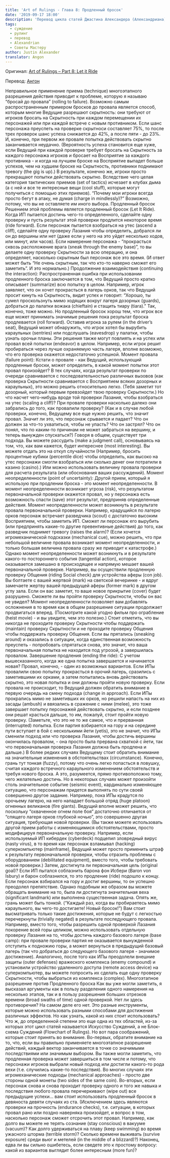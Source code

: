 ```yaml
---
title: 'Art of Rulings - Глава 8: Продленный бросок'
date: '2019-09-17 18:00'
description: 'Перевод цикла статей Джастина Александера (Александриана) про искусство вынесения суждений (рулингов) во время вождения НРИ - часть 8'
tags:
  - суждение
  - рулинг
  - перевод
  - Alexandrian
  - Советы Мастеру
author: Justin Alexander
translator: Angon
---
```


Оригинал: [Art of Rulings – Part 8: Let it Ride ](https://thealexandrian.net/wordpress/38313/roleplaying-games/the-art-of-rulings-part-8-let-it-ride)

Перевод: [Ангон](https://docs.google.com/document/d/13Ov9ItJiZ_gUPP08wt-gR3EFPOCTnKBMTXRpaW8nqHQ/edit#)

Неправильное применение приема (technique) многоэтапного разрешения действия приводит к проблеме, которую я называю “бросай до провала” (rolling to failure).
Возможно самым распространенным примером бросков до провала является способ, которым многие Ведущие разрешают скрытность: они требуют от игроков бросать на Скрытность при каждом перемещении их персонажей или при каждой встрече с новым противником. Если шанс персонажа преуспеть на проверке скрытноси составляет 75%, то после трех проверок шанс успеха снижается до 42%, а после пяти - до 23%. И, конечно, при первом же провале попытка действовать скрытно заканчивается неудачно. (Вероятность успеха становится еще хуже, если Ведущий при каждой проверке требует бросать на Скрытность за каждого персонажа игроков и бросает на Восприятие за каждого противника - и когда на лучшем броске на Восприятие выпадет больше успехов, чем на худшем броске на Скрытность, противники поднимают тревогу (the gig is up).)
В результате, конечно же, игроки просто прекращают попытки действовать скрытно. Вследствие чего целая категория тактических приемов (set of tactics) исчезает в клубах дыма (а с ней и все те интересные вещи (cool stuff), которые могут получиться с помощью этих приемов).
“Почему мои игроки всегда просто бегут в атаку, не думая (charge in mindlessly)?”
Возможно, потому, что вы не оставляете им иного выбора.
Продленный бросок
Решением этой проблемы является продленный бросок (Let It Ride).
Когда ИП пытается достичь чего-то определенного, сделайте одну проверку и пусть результат этой проверки продлится некоторое время (ride forward). Если персонаж пытается взобраться на утес (ascend a cliff), сделайте одну проверку Лазания чтобы определить, добрался ли он до вершины или нет (даже если у него на это уйдет несколько ходов, или минут, или часов). Если намерение персонажа - “прокрасться сквозь расположение врага (sneak through the enemy base)”, то вы делаете одну проверку Скрытности за всю операцию, и она определяет, насколько скрытным был персонаж все это время. (И ответ может быть “Не очень скрытным, так что кто-то наверно сможет его заметить”. И это нормально.)
Продолжение взаимодействия (continuing the interaction): Распространенная ошибка при использовании продленного броска заключается в том, что Ведущий просто кратко описывает (summarize) всю попытку в целом. Например, игрок заявляет, что он хочет прокрасться в лагерь орков, так что Ведущий просит кинуть на Скрытность, видит успех и говорит: “Хорошо, ты сумел проскользнуть мимо ходящих вокруг лагеря дозорных (guards), добраться до палатки вожака (chieftain) и стащить тиару (tiara).”
Так, конечно, тоже можно. Но продленный бросок хорош тем, что игрок все еще может принимать значимые решения пока результат броска продлевается (roll forward). Оставив игрока за рулем (in the driver’s seat), Ведущий может обнаружить, что игрок хотел бы вырубить караульных (sentries) или подслушать (eavesdrop) у палатки, чтобы узнать орочьи планы.
Эти решения также могут повлиять и на успех или провал всей попытки (endeavor) в целом. Например, если игрок решит пробираться через лучше охраняемую часть лагеря, вполне возможно, что его проверка окажется недостаточно успешной.
Момент провала (failure point): Кстати о провале - как Ведущий, использующий продленные броски, может определить, в какой момент попытки этот провал произойдет?
В тех случаях, когда результат проверки по очереди сравнивается с последовательностью различных вызовов (как проверка Скрытности сравнивается с Восприятием всяких дозорных и караульных), это можно решить относительно легко. (Тебя заметит тот дозорный, который первым превзойдет твою проверку Скрытности.)
Но что насчет чего-нибудь вроде той проверки Лазания, чтобы взобраться на утес (scaling a cliff)? При провале проверки насколько далеко они забрались до того, как провалили проверку?
(Как и в случае любой проверки, конечно, Ведущему все еще нужно решить, что значит провал. Значит ли это, что персонаж срывается и падает? Что он должен за что-то ухватиться, чтобы не упасть? Что он застрял? Что он понял, что по каким-то причинам не может забраться на вершину, и теперь вынужден спускаться?)
Говоря в общем, существует три подхода. Вы можете рассудить (make a judgment call), основываясь на том, что, как вам кажется, будет интереснее (most interesting). Вы можете отдать это на откуп случайности (Например, бросить процентные кубики (percentile dice) чтобы определить, как высоко на утес персонажи смогли взобраться или сколько денег они потратили в казино (casino).) Или можно использовать величину провала проверки для расчета результата (или обоснования ваших рассуждений).
Момент неопределенности (point of uncertainty): Другой прием, который я использую при продлении броска - это момент неопределенности. В момент неопределенности возникает угроза (risk), что результатом первоначальной проверки окажется провал, но у персонажа есть возможность спасти (save) этот результат, предприняв определенные действия.
Момент неопределенности может возникнуть в результате провала первоначальной проверки. Например, крадущийся по лагерю орков персонаж встречает разведчика (scout) с достаточно высоким Восприятием, чтобы заметить ИП. Сможет ли персонаж его вырубить (или предпринять какие-то другие превентивные действия) до того, как разведчик поднимет тревогу (raises the alarm)? (Если хочется игромеханической подсказки (mechanical cue), можно решить, что при небольшой величине провала возникает момент неопределенности, и только большая величина провала сразу же приводит к катастрофе.)
Однако момент неопределенности может возникнуть и в результате какого-то постороннего события (tangential action), которое оказывается замешано в происходящее и напрямую мешает вашей первоначальной проверке. Например, вы осуществили продленную проверку Общения (riding Social check) для устройства аферы (con job). Вы болтаете с вашей жертвой (mark) на светской вечеринке - и вдруг замечаете жертву вашей предыдущей аферы (former mark) в другом углу зала. Если он вас заметит, то ваше новое прикрытие (cover) будет разрушено. Сможете ли вы пройти проверку Скрытности, чтобы он вас не увидел?
Момент неопределенности позволяет вам добавлять осложнения в то время как в общем разрешение ситуации продолжает продвигаться вперед. (Посмотрите какой угодно фильм про ограбление (heist movie) - и вы увидите, чем это полезно.)
Стоит отметить, что вы никогда не проходите проверку Скрытности чтобы поддержать (maintain) проверку Скрытности и не проходите проверку Общения чтобы поддержать проверку Общения. Если вы прятались (sneaking around) и оказались в ситуации, когда единственная возможность преуспеть - попробовать спрятаться снова, это значит, что ваша первоначальная попытка не находится под угрозой, а завершилась провалом.
Завершение продления (ending the ride): С учетом вышесказанного, когда же одна попытка завершается и начинается новая? Провал, конечно, - один из возможных вариантов. Если ИПы провалили свою попытку прокрасться в орочий лагерь, сразились с заметившими их орками, а затем попытались вновь действовать скрытно, это новая попытка и они должны пройти новую проверку.
Если провала не происходит, то Ведущий должен обратить внимание в первую очередь на смену подхода (change in approach). Если ИПы прокрались мимо не заметивших их орков, но решили напасть на них из засады (ambush) и ввязались в сражение с ними (melee), это тоже завершает попытку персонажей действовать скрытно, и если позднее они решат красться дальше, то им, пожалуй, стоит пройти новую проверку.
(Заметьте, что это не то же самое, что и прерванная (interrupted) попытка. Если партия взбирается на гору и на середине пути вступает в бой с несколькими йети (yetis), это не значит, что ИПы сменили подход или что проверка Лазания, чтобы достичь вершины окончилась провалом, - она просто была прервана схваткой с йети, так что первоначальная проверка Лазания должна быть продлена и дальше.)
В более редких случаях Ведущему стоит обратить внимание на значительные изменения в обстоятельствах (circumstance). Конечно, грань тут тонкая (fuzzy), потому что очень легко попасться в ловушку, считая каждого встречного караульного изменением обстоятельств и требуя нового броска. А это, разумеется, прямо противоположно тому, чего желательно достичь. Но в некоторых случаях может произойти столь значительное событие (seismic event), кардинально изменяющее ситуацию, что персонажам придется выполнять по сути своей совершенно другое задание. Например, пока ИПы крадутся по орочьему лагерю, на него нападает большой отряд (huge platoon) огненных великанов (fire giants). Ведущий вполне может решить, что поскольку “охваченное огнем поле боя” достаточно отличается от “спящего лагеря орков глубокой ночью”, это совершенно другая ситуация, требующая новой проверки.
(Вы также можете использовать другой прием работы с изменяющимися обстоятельствами, просто модифицируя первоначальную проверку. Например, если используемый ИП кибердек (cyberdeck) подцепил зловредный вирус (nasty virus), в то время как персонаж взламывал (hacking) суперкомпьютер (mainframe), Ведущий может просто применить штраф к результату первоначальной проверки, чтобы отразить проблемы с оборудованием (debilitated equipment), вместо того, чтобы требовать новой проверки.)
Затем, достигнута ли первоначальная цель (original goal)? Если ИП пытался соблазнить барона фон Исбери (Baron von Isbury) и барон соблазнился, то это продление (ride) подошло к концу. Если персонаж взбирался на гору и достиг вершины, то он успешно преодолел препятствие.
Однако подобным же образом вы можете обращать внимание на то, была ли достигнута значительная веха (significant landmark) или выполнена существенная задача. Опять же, грань может быть тонкой. (“Каждый раз, когда вы пробираетесь мимо караульного, вы чего-то достигаете! Новый бросок!”) Вам стоит высматривать только такие достижения, которые не будут с легкостью перечеркнуты (trivially negated) в результате последующего провала. Например, вместо того, чтобы разрешить одной проверкой Лазания покорение всей горы целиком, можно использовать отдельную проверку Лазания на то, чтобы достичь каждого базового лагеря (base camp): при провале проверки партия не оказывается вынужденной отступить к подножию горы, а может вернуться в предыдущий базовый лагерь (так что добраться до следующего базового лагеря - значимое достижение).
Аналогично, после того как ИПы преодолели внешние защиты (outer defenses) вражеского комплекса (enemy compound) и установили устройство удаленного доступа (remote access device) на суперкомпьютер, вы можете попросить их сделать еще одну проверку Скрытности, чтобы выбраться из комплекса (complex).
Многоэтапное разрешение против Продленного броска
Как вы уже могли заметить, я высказал аргументы как в пользу разделения одного намерения на несколько этапов, так и в пользу разрешения больших отрезков времени (broad swaths of time) одной проверкой. Нет ли здесь противоречия?
На самом деле его нет. Это разные инструменты, которые можно использовать разными способами для достижения различных эффектов. Но как узнать, какой из них стоит использовать?
Что ж, до определенной степени это еще одна из тех областей, из-за которых этот цикл статей называется Искусство Суждений, а не Блок-схема Суждений (Flowchart of Rulings). Но вот пара соображений, которые стоит принять во внимание.
Во-первых, обратите внимание на то, что, если вы правильно применяете многоэтапное разрешение действий, каждый вектор заканчивается в точке со значимыми последствиями или значимым выбором. Вы также могли заметить, что продленная проверка может завершиться в том числе и потому, что персонажи игроков выбрали новый подход или достигли какого-то рода вехи (т.е. случились какие-то последствия). Во многих случаях эти игромеханические подходы (mechanical approaches) - просто две стороны одной монеты (two sides of the same coin).
Во-вторых, если персонаж снова и снова проходит проверку одного и того же навыка и последствия любого провала перечеркивают (wipe out) все предыдущие успехи… вам стоит использовать продленный бросок в девяноста девяти случаях из ста.
(Исключением здесь являются проверки на прочность (endurance checks), т.е. ситуации, в которых провал рано или поздно наверняка произойдет, и вопрос в том, насколько персонаж сможет отсрочить этот провал. Например, как долго вы можете не терять сознание (stay conscious) в вакууме (vacuum)? Как долго удерживаться на плаву (keep swimming) во время ужасного шторма (terrible storm)? Сколько времени выживать (survive exposure) среди вьюг и метелей (in the middle of a blizzard)?)
Наконец, едва ли вы сильно ошибетесь, если сведете это к простому вопросу: какой из вариантов выглядит более интересным (more fun)?
